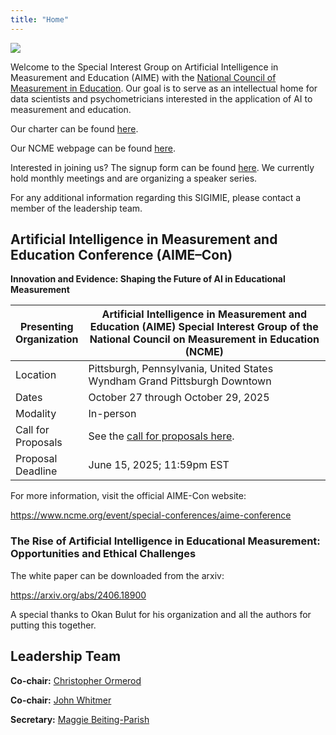 ```yaml
---
title: "Home"
---
```


![](images/logo-title.png){fig-align="center"}

Welcome to the Special Interest Group on Artificial Intelligence in Measurement and Education (AIME) with the [National Council of Measurement in Education](https://www.ncme.org/home). Our goal is to serve as an intellectual home for data scientists and psychometricians interested in the application of AI to measurement and education.

Our charter can be found [here](about.html).

Our NCME webpage can be found [here](https://www.ncme.org/community/ncme-sigimie/aime).

Interested in joining us? The signup form can be found [here](https://form.jotform.com/ncme/SIGIMIESIGNUP). We currently hold monthly meetings and are organizing a speaker series.

For any additional information regarding this SIGIMIE, please contact a member of the leadership team.

## Artificial Intelligence in Measurement and Education Conference (AIME–Con)

**Innovation and Evidence: Shaping the Future of AI in Educational Measurement**

| Presenting Organization | Artificial Intelligence in Measurement and Education (AIME) Special Interest Group of the National Council on Measurement in Education (NCME)                                                         |
|----------------|--------------------------------------------------------|
| Location                | Pittsburgh, Pennsylvania, United States<br>Wyndham Grand Pittsburgh Downtown                                                                                                                          |
| Dates                   | October 27 through October 29, 2025                                                                                                                                                                   |
| Modality                | In-person                                                                                                                                                                                             |
| Call for Proposals      | See the [call for proposals here](https://higherlogicdownload.s3.amazonaws.com/NCME/4b7590fc-3903-444d-b89d-c45b7fa3da3f/UploadedImages/2025_AIME_Meeting/NCME_AIME-Con_2025_Call_for_Proposals.pdf). |
| Proposal Deadline       | June 15, 2025; 11:59pm EST                                                                                                                                                                            |

For more information, visit the official AIME-Con website:

<https://www.ncme.org/event/special-conferences/aime-conference>

### The Rise of Artificial Intelligence in Educational Measurement: Opportunities and Ethical Challenges

The white paper can be downloaded from the arxiv:

<https://arxiv.org/abs/2406.18900>

A special thanks to Okan Bulut for his organization and all the authors for putting this together.

## Leadership Team

**Co-chair:** [Christopher Ormerod](mailto:christopher.ormerod@gmail.com)

**Co-chair:** [John Whitmer](mailto:jwhitmer@fas.org)

**Secretary:** [Maggie Beiting-Parish](mailto:magdalen.beiting@gmail.com)
